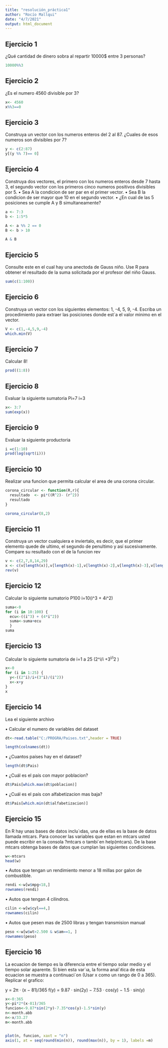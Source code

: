 ```yaml
---
title: "resolución_práctica1"
author: "Rocío Mallqui"
date: "4/7/2021"
output: html_document
---
```

## Ejercicio 1

 ¿Qué cantidad de dinero sobra al repartir 10000$ entre 3 personas?
 
```r
10000%%3

```
## Ejercicio 2 

¿Es el numero 4560 divisible por 3? 

```r
x<- 4560
x%%3==0  
```

## Ejercicio 3

Construya un vector con los numeros enteros del 2 al 87. ¿Cuales de esos numeros son divisibles por 7?

```r
y <- c(2:87)  
y[(y %% 7)== 0]
```


## Ejercicio 4 

Construya dos vectores, el primero con los numeros enteros desde 7 hasta 3, el segundo vector con los
primeros cinco numeros positivos divisibles por 5.
• Sea A la condicion de ser par en el primer vector.
• Sea B la condicion de ser mayor que 10 en el segundo vector.
• ¿En cual de las 5 posiciones se cumple A y B simultaneamente?

```r
a <- 7:3 
b <- 1:5*5

A <- a %% 2 == 0
B <- b > 10

A & B
```

## Ejercicio 5

Consulte este <link> en el cual hay una anectoda de Gauss niño. Use R para obtener el resultado de la suma solicitada por el profesor del niño Gauss.

```r
sum(c(1:100))
```
## Ejercicio 6

Construya un vector con los siguientes elementos: 1, -4, 5, 9, -4. Escriba un procedimiento para extraer
las posiciones donde est´a el valor minimo en el vector.

```r
V <- c(1,-4,5,9,-4)   
which.min(V)
```

## Ejercicio 7 

Calcular 8!

```r
prod((1:8))
```
## Ejercicio 8 
Evaluar la siguiente sumatoria Pi=7 i=3 


```r
x<- 3:7
sum(exp(x))

```

## Ejercicio 9 

Evaluar la siguiente productoria

```r
i =c(1:10)
prod(log(sqrt(i)))

```

## Ejercicio 10
Realizar una funcion que permita calcular el area de una corona circular.

```r

corona_circular <- function(R,r){
  resultado  <- pi*((R^2)- (r^2))
  resultado
}

corona_circular(8,2)

```

## Ejercicio 11

Construya un vector cualquiera e inviertalo, es decir, que el primer elemento quede de ultimo, el segundo de penultimo y así sucesivamente. Compare su resultado con el de la funcion rev

```r
v <- c(2,7,8,14,29)
x <- c(v[length(x)],v[length(x)-1],v[length(x)-2],v[length(x)-3],v[length(x)-4])
rev(v)
```
## Ejercicio 12

Calcular lo siguiente sumatorio P100 i=10(i^3 + 4i^2)

```r
suma<-0 
for (i in 10:100) {
  ecu<-((i^3) + (4*i^2))
  suma<-suma+ecu
  }
suma
```

## Ejercicio 13

Calcular lo siguiente sumatoria de i=1 a 25 (2^i/i +3^i/i^2 )


```r
x<-0
for (i in 1:25) {
  y<-((2^i)/i+(3^i)/(i^2))
  x<-x+y
}
x
```

## Ejercicio 14

Lea el siguiente archivo

• Calcular el numero de variables del dataset

```r

dt<-read.table("C:/PROGRA/Paises.txt",header = TRUE)

length(colnames(dt)) 
```
• ¿Cuantos países hay en el dataset?

```r
length(dt$Pais)  
```

• ¿Cuál es el país con mayor poblacion?
```r
dt$Pais[which.max(dt$poblacion)] 
```

• ¿Cuál es el país con alfabetizacion mas baja?
```r
dt$Pais[which.min(dt$alfabetizacion)] 
```

## Ejercicio 15

En R hay unas bases de datos inclu´ıdas, una de ellas es la base de datos llamada mtcars. Para conocer las variables que estan en mtcars usted puede escribir en la consola ?mtcars o tambi´en help(mtcars). De la base mtcars obtenga bases de datos que cumplan las siguientes condiciones.

```r
w<-mtcars
head(w)
```

• Autos que tengan un rendimiento menor a 18 millas por galon de combustible.

```r
rendi <-w[w$mpg<18,]
rownames(rendi)
```
• Autos que tengan 4 cilindros.
```r
cilin <-w[w$cyl==4,]
rownames(cilin) 
```

• Autos que pesen mas de 2500 libras y tengan transmision manual

```r
peso <-w[w$wt>2.500 & w$am==1, ]
rownames(peso)
```

## Ejercicio 16

La ecuacion de tiempo es la diferencia entre el tiempo solar medio y el tiempo solar aparente.
Si bien esta var´ıa, la forma anal´ıtica de esta ecuacion se muestra a continuaci´on (Usar x como un rango de 0 a 365). Replicar el grafico:

y = 2π · (x − 81)/365
f(y) = 9.87 · sin(2y) − 7.53 · cos(y) − 1.5 · sin(y)

```r
x<-0:365
y<-pi*2*(x-81)/365
funcion<-9.87*sin(2*y)-7.35*cos(y)-1.5*sin(y)
n<-month.abb
n<-x/33.27
m<-month.abb


plot(n, funcion, xaxt = "n")
axis(1, at = seq(round(min(n)), round(max(n)), by = 1), labels =m)

```
